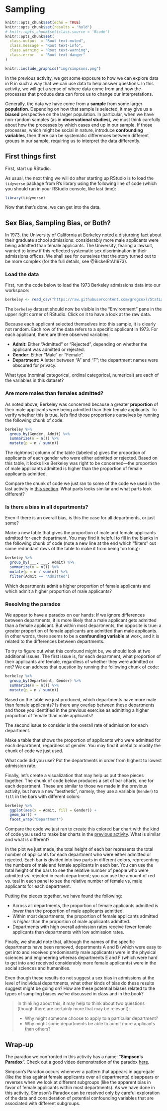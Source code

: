 # Sampling {#lab2}

```r
knitr::opts_chunk$set(echo = TRUE)
knitr::opts_chunk$set(results = 'hold')
# knitr::opts_chunk$set(class.source = 'Rcode')
knitr::opts_chunk$set(
  class.output  = "Rout text-muted",
  class.message = "Rout text-info",
  class.warning = "Rout text-warning",
  class.error   = "Rout text-danger"
)
```

```r
knitr::include_graphics("img/simpsons.png")
```

In the previous activity, we got some exposure to how we can explore data in R in such a way that we can use data to help answer questions.  In this activity, we will get a sense of where data come from and how the processes that produce data can force us to change our interpretations.

Generally, the data we have come from a **sample** from some larger **population**.  Depending on how that sample is selected, it may give us a **biased** perspective on the larger population.  In particular, when we have non-random samples (as in **observational studies**), we must think carefully about how the processes by which cases end up in our sample.  If those processes, which might be social in nature, introduce **confounding variables**, then there can be systematic differences between different groups in our sample, requiring us to interpret the data differently.

## First things first

First, start up RStudio.

As usual, the next thing we will do after starting up RStudio is to load the `tidyverse` package from R's library using the following line of code (which you should run in your RStudio console, like last time):

```r
library(tidyverse)
```

Now that that's done, we can get into the data.

## Sex Bias, Sampling Bias, or Both?

In 1973, the University of California at Berkeley noted a disturbing fact about their graduate school admissions: considerably more male applicants were being admitted than female applicants.  The University, fearing a lawsuit, wanted to know if this reflected systematic sex discrimination in their admissions offices.  We shall see for ourselves that the story turned out to be more complex (for the full details, see @BickelEtAl1973).

### Load the data

First, run the code below to load the 1973 Berkeley admissions data into our workspace:

```r
berkeley <- read_csv("https://raw.githubusercontent.com/gregcox7/StatLabs/main/data/berkeley.csv")
```

The `berkeley` dataset should now be visible in the "Environment" pane in the upper right corner of RStudio.  Click on it to have a look at the raw data.

Because each applicant selected themselves into this sample, it is clearly not random.  Each row of the data refers to a specific applicant in 1973.  For each applicant, there are three observed variables:

* **Admit**: Either "Admitted" or "Rejected", depending on whether the applicant was admitted or rejected.
* **Gender**: Either "Male" or "Female".
* **Department**: A letter between "A" and "F"; the department names were obscured for privacy.

::: {.exercise}
What type (nominal categorical, ordinal categorical, numerical) are each of the variables in this dataset?

:::

### Are more males than females admitted?

As noted above, Berkeley was concerned because a greater **proportion** of their male applicants were being admitted than their female applicants.  To verify whether this is true, let's find those proportions ourselves by running the following chunk of code:

```r
berkeley %>%
  group_by(Gender, Admit) %>%
  summarize(n = n()) %>%
  mutate(p = n / sum(n))
```

The rightmost column of the table (labeled `p`) gives the proportion of applicants of each gender who were either admitted or rejected.  Based on this table, it looks like Berkeley was right to be concerned---the proportion of male applicants admitted is higher than the proportion of female applicants admitted.

::: {.exercise}
Compare the chunk of code we just ran to some of the code we used in the last activity in [this section](#titanic-props).  What parts looks similar and what parts look different?

:::

### Is there a bias in all departments?

Even if there is an overall bias, is this the case for all departments, or just some?

::: {.exercise}
Make a new table that gives the proportion of male and female applicants admitted for each department.  You may find it helpful to fill in the blanks in the following chunk of code (note a new line at the end which "filters" out some redundant rows of the table to make it from being too long):

```r
berkeley %>%
  group_by(___, ___, Admit) %>%
  summarize(n = n()) %>%
  mutate(p = n / sum(n)) %>%
  filter(Admit == "Admitted")
```

Which departments admit a higher proportion of female applicants and which admit a higher proportion of male applicants?

:::

### Resolving the paradox

We appear to have a paradox on our hands:  If we ignore differences between departments, it is more likely that a male applicant gets admitted than a female applicant.  But within most departments, the opposite is true: a greater proportion of female applicants are admitted than male applicants.  In other words, there seems to be a **confounding variable** at work, and it is related to the differences between departments.

To try to figure out what this confound might be, we should look at two additional issues.  The first issue is, for each department, what proportion of their applicants are female, regardless of whether they were admitted or not?  We can address that question by running the following chunk of code:

```r
berkeley %>%
  group_by(Department, Gender) %>%
  summarize(n = n()) %>%
  mutate(p = n / sum(n))
```

::: {.exercise}
Based on the table we just produced, which departments have more male than female applicants?  Is there any overlap between these departments and those you identified in the previous exercise as admitting a higher proportion of female than male applicants?

:::

The second issue to consider is the overall rate of admission for each department.

::: {.exercise}
Make a table that shows the proportion of applicants who were admitted for each department, regardless of gender.  You may find it useful to modify the chunk of code we just used.

What code did you use?  Put the departments in order from highest to lowest admission rate.

:::

Finally, let's create a visualization that may help us put these pieces together.  The chunk of code below produces a set of bar charts, one for each department.  These are similar to those we made in the previous activity, but have a new "aesthetic", namely, they use a variable (`Gender`) to `fill` in the bars with different colors:

```r
berkeley %>%
  ggplot(aes(x = Admit, fill = Gender)) +
  geom_bar() +
  facet_wrap("Department")
```

::: {.exercise}
Compare the code we just ran to create this colored bar chart with the kind of code you used to make bar charts in the [previous activity](#titanic-bar).  What is similar and what is different?

:::

In the plot we just made, the total height of each bar represents the total number of applicants for each department who were either admitted or rejected.  Each bar is divided into two parts in different colors, representing the numbers of male and female applicants in each bar.  You can use the total height of the bars to see the relative number of people who were admitted vs. rejected in each department; you can use the amount of red vs. teal in each panel to see the relative number of female vs. male applicants for each department.

Putting the pieces together, we have found the following:

* Across all departments, the proportion of female applicants admitted is *lower* than the proportion of male applicants admitted.
* Within most departments, the proportion of female applicants admitted is *higher* than the proportion of male applicants admitted.
* Departments with high overall admission rates receive fewer female applicants than departments with low admission rates.

Finally, we should note that, although the names of the specific departments have been removed, departments A and B (which were easy to get into and received predominantly male applicants) were in the physical sciences and engineering whereas departments E and F (which were hard to get into and received considerably more female applicants) were in the social sciences and humanities.

::: {.exercise}
Even though these results do not suggest a sex bias in admissions at the level of individual departments, what other kinds of bias do these results suggest might be going on?  How are these potential biases related to the types of sampling biases we've discussed in class and in the book?

> In thinking about this, it may help to think about two questions (though there are certainly more that may be relevant):
> 
> * Why might someone choose to apply to a particular department?
> * Why might some departments be able to admit more applicants than others?

:::

## Wrap-up

The paradox we confronted in this activity has a name: "**Simpson's Paradox**".  Check out a good video demonstration of the paradox [here](https://youtu.be/ebEkn-BiW5k).

Simpson's Paradox occurs whenever a pattern that appears in aggregate (like the bias against female applicants over all departments) disappears or reverses when we look at different subgroups (like the apparent bias in favor of female applicants within most departments).  As we have done in this activity, Simpson's Paradox can be resolved only by careful exploration of the data and consideration of potential confounding variables that are associated with different subgroups.